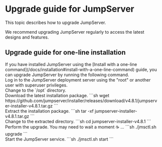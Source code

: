 # Upgrade guide for JumpServer

This topic describes how to upgrade JumpServer.

We recommend upgrading JumpServer regularly to access the latest designs and features.

## Upgrade guide for one-line installation

<Alert>
If you have installed JumpServer using the [Install with a one-line command](/docs/installation#install-with-a-one-line-command) guide, you can upgrade JumpServer by running the following command.
</Alert>

<Steps>

<div>
Log in to the JumpServer deployment server using the "root" or another user with superuser privileges.
</div>

<div>
Change to the `/opt` directory.
</div>

<div>
Download the latest installation package.
```sh
wget https://github.com/jumpserver/installer/releases/download/v4.8.1/jumpserver-installer-v4.8.1.tar.gz
```
</div>

<div>
Extract the installation package.
```sh
tar -xf jumpserver-installer-v4.8.1.tar.gz
```
</div>

<div>
Change to the extracted directory.
```sh
cd jumpserver-installer-v4.8.1
```
</div>

<div>
Perform the upgrade. You may need to wait a moment ☕️ ...
```sh
./jmsctl.sh upgrade
```
</div>

<div>
Start the JumpServer service.
```sh
./jmsctl.sh start
```
</div>

</Steps>